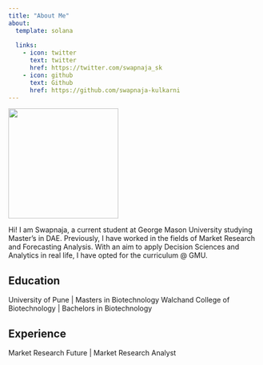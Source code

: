 ---
title: "About Me"
about:
  template: solana
  
  links:
    - icon: twitter
      text: twitter
      href: https://twitter.com/swapnaja_sk
    - icon: github
      text: Github
      href: https://github.com/swapnaja-kulkarni
---

![](images/IMG_8766.jpg){fig-align="left" width="220"}

Hi! I am Swapnaja, a current student at George Mason University studying Master's in DAE. Previously, I have worked in the fields of Market Research and Forecasting Analysis. With an aim to apply Decision Sciences and Analytics in real life, I have opted for the curriculum \@ GMU.

## Education

University of Pune \| Masters in Biotechnology Walchand College of Biotechnology \| Bachelors in Biotechnology

## Experience

Market Research Future \| Market Research Analyst
